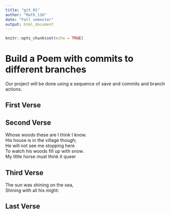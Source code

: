 ```yaml
---
title: "git_01"
author: "Math_116"
date: "Fall semester"
output: html_document
---
```


```r
knitr::opts_chunk$set(echo = TRUE)
```
# Build a Poem with commits to different branches
Our project will be done using a sequence of save and commits and branch actions.
<!-- Do not modify or change any text in "!--" bracketed areas such as this --- these are instructions to
you, if you change any of this the git program will notice it and compromise your git merging strategy !-->

## First Verse 
<!--Put the first five lines of a poem by Lewis Carrol in this section!-->

## Second Verse
<!--Put the first five lines of a poem by Robert Frost here!-->
Whose woods these are I think I know.  
 His house is in the village though;  
 He will not see me stopping here  
 To watch his woods fill up with snow.  
 My little horse must think it queer  
  
## Third Verse
<!--Put the first two verses of The Walrus and the Carpenter here!-->
The sun was shining on the sea,  
 Shining with all his might:  
  
## Last Verse
<!--Put a short poem of your choice 8-20 lines,here!-->
